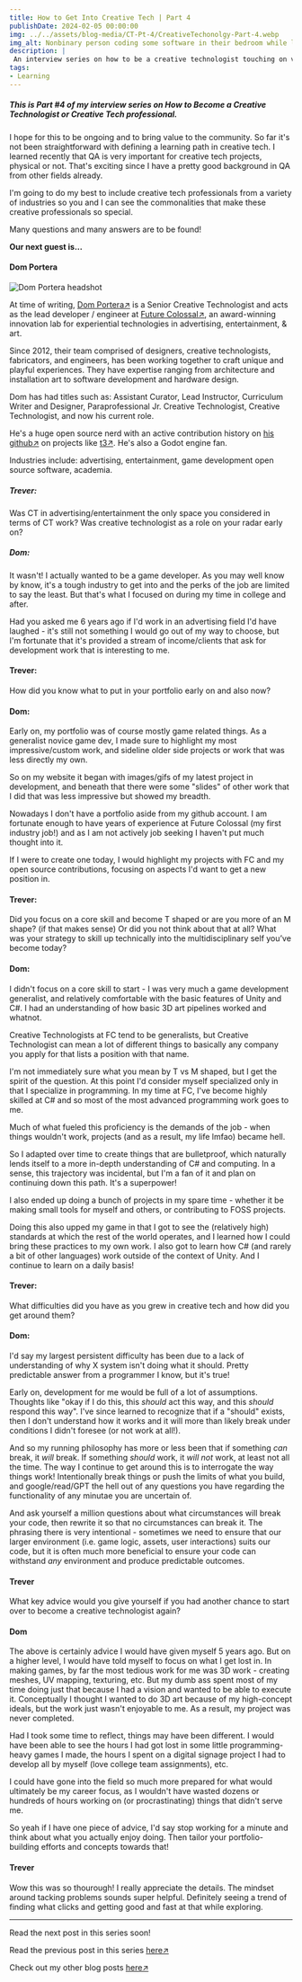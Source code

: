 ```yaml
---
title: How to Get Into Creative Tech | Part 4
publishDate: 2024-02-05 00:00:00
img: ../../assets/blog-media/CT-Pt-4/CreativeTechonolgy-Part-4.webp
img_alt: Nonbinary person coding some software in their bedroom while listening to music.
description: |
 An interview series on how to be a creative technologist touching on various industries.
tags:
- Learning
---
```


##### This is Part #4 of my interview series on How to Become a Creative Technologist or Creative Tech professional.

I hope for this to be ongoing and to bring value to the community. So far it's not been straightforward with defining a learning path in creative tech. I learned recently that QA is very important for creative tech projects, physical or not. That's exciting since I have a pretty good background in QA from other fields already.

I'm going to do my best to include creative tech professionals from a variety of industries so you and I can see the commonalities that make these creative professionals so special.

Many questions and many answers are to be found!

**Our next guest is...**

#### Dom Portera

<div className="flex-container">
  <img class="lightbox-image" src="../../assets/blog-media/CT-Pt-4/Dom Portera.png" alt="Dom Portera headshot" />
</div>

At time of writing, [Dom Portera↗](https://www.linkedin.com/in/domportera/) is a Senior Creative Technologist and acts as the lead developer / engineer at [Future Colossal↗](https://www.futurecolossal.com/), an award-winning innovation lab for experiential technologies in advertising, entertainment, & art.

Since 2012, their team comprised of designers, creative technologists, fabricators, and engineers, has been working together to craft unique and playful experiences. They have expertise ranging from architecture and installation art to software development and hardware design.

Dom has had titles such as: Assistant Curator, Lead Instructor, Curriculum Writer and Designer, Paraprofessional Jr. Creative Technologist, Creative Technologist, and now his current role.

He's a huge open source nerd with an active contribution history on [his github↗](https://github.com/domportera) on projects like [t3↗](https://github.com/tooll3/t3). He's also a Godot engine fan.

Industries include: advertising, entertainment, game development open source software, academia.

##### Trever:

Was CT in advertising/entertainment the only space you considered in terms of CT work? Was creative technologist as a role on your radar early on?

##### Dom:

It wasn't! I actually wanted to be a game developer. As you may well know by know, it's a tough industry to get into and the perks of the job are limited to say the least. But that's what I focused on during my time in college and after.

Had you asked me 6 years ago if I'd work in an advertising field I'd have laughed - it's still not something I would go out of my way to choose, but I'm fortunate that it's provided a stream of income/clients that ask for development work that is interesting to me.

#### Trever:

How did you know what to put in your portfolio early on and also now?

#### Dom:

Early on, my portfolio was of course mostly game related things. As a generalist novice game dev, I made sure to highlight my most impressive/custom work, and sideline older side projects or work that was less directly my own.

So on my website it began with images/gifs of my latest project in development, and beneath that there were some "slides" of other work that I did that was less impressive but showed my breadth.

Nowadays I don't have a portfolio aside from my github account. I am fortunate enough to have years of experience at Future Colossal (my first industry job!) and as I am not actively job seeking I haven't put much thought into it.

If I were to create one today, I would highlight my projects with FC and my open source contributions, focusing on aspects I'd want to get a new position in.

#### Trever:

Did you focus on a core skill and become T shaped or are you more of an M shape? (if that makes sense) Or did you not think about that at all? What was your strategy to skill up technically into the multidisciplinary self you’ve become today?

#### Dom:

I didn't focus on a core skill to start - I was very much a game development generalist, and relatively comfortable with the basic features of Unity and C#. I had an understanding of how basic 3D art pipelines worked and whatnot.

Creative Technologists at FC tend to be generalists, but Creative Technologist can mean a lot of different things to basically any company you apply for that lists a position with that name.

I'm not immediately sure what you mean by T vs M shaped, but I get the spirit of the question. At this point I'd consider myself specialized only in that I specialize in programming. In my time at FC, I've become highly skilled at C# and so most of the most advanced programming work goes to me.

Much of what fueled this proficiency is the demands of the job - when things wouldn't work, projects (and as a result, my life lmfao) became hell.

So I adapted over time to create things that are bulletproof, which naturally lends itself to a more in-depth understanding of C# and computing. In a sense, this trajectory was incidental, but I'm a fan of it and plan on continuing down this path. It's a superpower!

I also ended up doing a bunch of projects in my spare time - whether it be making small tools for myself and others, or contributing to FOSS projects.

Doing this also upped my game in that I got to see the (relatively high) standards at which the rest of the world operates, and I learned how I could bring these practices to my own work. I also got to learn how C# (and rarely a bit of other languages) work outside of the context of Unity. And I continue to learn on a daily basis!

#### Trever:

What difficulties did you have as you grew in creative tech and how did you get around them?

#### Dom:

I'd say my largest persistent difficulty has been due to a lack of understanding of why X system isn't doing what it should. Pretty predictable answer from a programmer I know, but it's true!

Early on, development for me would be full of a lot of assumptions. Thoughts like "okay if I do this, this *should* act this way, and this *should* respond this way". I've since learned to recognize that if a "should" exists, then I don't understand how it works and it will more than likely break under conditions I didn't foresee (or not work at all!).

And so my running philosophy has more or less been that if something *can* break, it *will* break. If something *should* work, it *will not* work, at least not all the time. The way I continue to get around this is to interrogate the way things work! Intentionally break things or push the limits of what you build, and google/read/GPT the hell out of any questions you have regarding the functionality of any minutae you are uncertain of.

And ask yourself a million questions about what circumstances will break your code, then rewrite it so that no circumstances can break it. The phrasing there is very intentional - sometimes we need to ensure that our larger environment (i.e. game logic, assets, user interactions) suits our code, but it is often much more beneficial to ensure your code can withstand *any* environment and produce predictable outcomes.

#### Trever

What key advice would you give yourself if you had another chance to start over to become a creative technologist again?

#### Dom

The above is certainly advice I would have given myself 5 years ago. But on a higher level, I would have told myself to focus on what I get lost in. In making games, by far the most tedious work for me was 3D work - creating meshes, UV mapping, texturing, etc. But my dumb ass spent most of my time doing just that because I had a vision and wanted to be able to execute it. Conceptually I thought I wanted to do 3D art because of my high-concept ideals, but the work just wasn't enjoyable to me. As a result, my project was never completed.

Had I took some time to reflect, things may have been different. I would have been able to see the hours I had got lost in some little programming-heavy games I made, the hours I spent on a digital signage project I had to develop all by myself (love college team assignments), etc.

I could have gone into the field so much more prepared for what would ultimately be my career focus, as I wouldn't have wasted dozens or hundreds of hours working on (or procrastinating) things that didn't serve me.

So yeah if I have one piece of advice, I'd say stop working for a minute and think about what you actually enjoy doing. Then tailor your portfolio-building efforts and concepts towards that!

#### Trever

Wow this was so thourough! I really appreciate the details. The mindset around tacking problems sounds super helpful. Definitely seeing a trend of finding what clicks and getting good and fast at that while exploring.

---

Read the next post in this series soon!

Read the previous post in this series [here↗](/blogs/how-to-get-into-creative-tech--part-3)

Check out my other blog posts [here↗](/blogs)